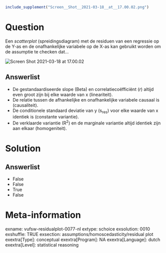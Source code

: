 ```{r, echo = FALSE, results = "hide"}
include_supplement("Screen__Shot__2021-03-18__at__17.00.02.png")
```

Question
========
Een *scatterplot* (spreidingsdiagram) met de residuen van een regressie
op de Y-as en de onafhankelijke variabele op de X-as kan gebruikt worden
om de assumptie te checken dat...  
  
<img src="Screen__Shot__2021-03-18__at__17.00.02.png"
class="fr-fic fr-dii enlargeimage tvcss_2"
alt="Screen Shot 2021-03-18 at 17.00.02" />

Answerlist
----------
* De gestandaardiseerde slope (Beta) en correlatiecoëfficiënt (*r*) altijd
  even groot zijn bij elke waarde van x (lineariteit).
* De relatie tussen de afhankelijke en onafhankelijke variabele causaal is
  (causaliteit).
* De conditionele standaard deviatie van y (s<sub>res</sub>) voor elke
  waarde van x identiek is (constante variantie).
* De verklaarde variantie (R<sup>2</sup>) en de marginale variantie altijd
  identiek zijn aan elkaar (homogeniteit).

Solution
========










Answerlist
----------
* False
* False
* True
* False

Meta-information
================
exname: vufsw-residualplot-0077-nl
extype: schoice
exsolution: 0010
exshuffle: TRUE
exsection: assumptions/homoscedasticity/residual plot
exextra[Type]: conceptual
exextra[Program]: NA
exextra[Language]: dutch
exextra[Level]: statistical reasoning

